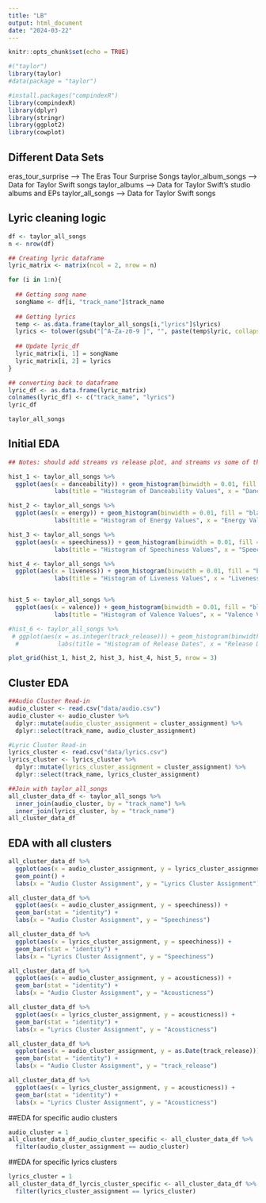 ```yaml
---
title: "LB"
output: html_document
date: "2024-03-22"
---
```


```r
knitr::opts_chunk$set(echo = TRUE)
```


```r
#("taylor")
library(taylor)
#data(package = "taylor")

#install.packages("compindexR")
library(compindexR)
library(dplyr)
library(stringr)
library(ggplot2)
library(cowplot)
```

## Different Data Sets

eras_tour_surprise  -->   The Eras Tour Surprise Songs
taylor_album_songs  -->   Data for Taylor Swift songs
taylor_albums  -->     Data for Taylor Swift's studio albums and EPs
taylor_all_songs  -->   Data for Taylor Swift songs

## Lyric cleaning logic
```r
df <- taylor_all_songs 
n <- nrow(df)

## Creating lyric dataframe 
lyric_matrix <- matrix(ncol = 2, nrow = n)

for (i in 1:n){
  
  ## Getting song name
  songName <- df[i, "track_name"]$track_name
  
  ## Getting lyrics
  temp <- as.data.frame(taylor_all_songs[i,"lyrics"]$lyrics)
  lyrics <- tolower(gsub("[^A-Za-z0-9 ]", "", paste(temp$lyric, collapse = " ")))
  
  ## Update lyric_df
  lyric_matrix[i, 1] = songName
  lyric_matrix[i, 2] = lyrics
}

## converting back to dataframe 
lyric_df <- as.data.frame(lyric_matrix)
colnames(lyric_df) <- c("track_name", "lyrics")
lyric_df

```
```r
taylor_all_songs
```

## Initial EDA
```r
## Notes: should add streams vs release plot, and streams vs some of these characteristics

hist_1 <- taylor_all_songs %>%
  ggplot(aes(x = danceability)) + geom_histogram(binwidth = 0.01, fill = "black", color = "white") +
             labs(title = "Histogram of Danceability Values", x = "Danceability Values", y = "Frequency")

hist_2 <- taylor_all_songs %>%
  ggplot(aes(x = energy)) + geom_histogram(binwidth = 0.01, fill = "black", color = "white") +
             labs(title = "Histogram of Energy Values", x = "Energy Values", y = "Frequency")

hist_3 <- taylor_all_songs %>%
  ggplot(aes(x = speechiness)) + geom_histogram(binwidth = 0.01, fill = "black", color = "white") +
             labs(title = "Histogram of Speechiness Values", x = "Speechiness Values", y = "Frequency")

hist_4 <- taylor_all_songs %>%
  ggplot(aes(x = liveness)) + geom_histogram(binwidth = 0.01, fill = "black", color = "white") +
             labs(title = "Histogram of Liveness Values", x = "Liveness Values", y = "Frequency")


hist_5 <- taylor_all_songs %>%
  ggplot(aes(x = valence)) + geom_histogram(binwidth = 0.01, fill = "black", color = "white") +
             labs(title = "Histogram of Valence Values", x = "Valence Values", y = "Frequency")

#hist_6 <- taylor_all_songs %>%
 # ggplot(aes(x = as.integer(track_release))) + geom_histogram(binwidth = 0.01, fill = "black", color = "white") +
  #           labs(title = "Histogram of Release Dates", x = "Release Dates", y = "Frequency")

plot_grid(hist_1, hist_2, hist_3, hist_4, hist_5, nrow = 3)


```


## Cluster EDA

```r
##Audio Cluster Read-in
audio_cluster <- read.csv("data/audio.csv")
audio_cluster <- audio_cluster %>%
  dplyr::mutate(audio_cluster_assignment = cluster_assignment) %>%
  dplyr::select(track_name, audio_cluster_assignment)

#Lyric Cluster Read-in
lyrics_cluster <- read.csv("data/lyrics.csv")
lyrics_cluster <- lyrics_cluster %>%
  dplyr::mutate(lyrics_cluster_assignment = cluster_assignment) %>%
  dplyr::select(track_name, lyrics_cluster_assignment)

##Join with taylor_all_songs
all_cluster_data_df <- taylor_all_songs %>%
  inner_join(audio_cluster, by = "track_name") %>%
  inner_join(lyrics_cluster, by = "track_name")
all_cluster_data_df
```

## EDA with all clusters


```r
all_cluster_data_df %>%
  ggplot(aes(x = audio_cluster_assignment, y = lyrics_cluster_assignment)) + 
  geom_point() + 
  labs(x = "Audio Cluster Assignment", y = "Lyrics Cluster Assignment")
```

```r
all_cluster_data_df %>%
  ggplot(aes(x = audio_cluster_assignment, y = speechiness)) + 
  geom_bar(stat = "identity") + 
  labs(x = "Audio Cluster Assignment", y = "Speechiness")

all_cluster_data_df %>%
  ggplot(aes(x = lyrics_cluster_assignment, y = speechiness)) + 
  geom_bar(stat = "identity") + 
  labs(x = "Lyrics Cluster Assignment", y = "Speechiness")
```


```r
all_cluster_data_df %>%
  ggplot(aes(x = audio_cluster_assignment, y = acousticness)) + 
  geom_bar(stat = "identity") + 
  labs(x = "Audio Cluster Assignment", y = "Acousticness")

all_cluster_data_df %>%
  ggplot(aes(x = lyrics_cluster_assignment, y = acousticness)) + 
  geom_bar(stat = "identity") + 
  labs(x = "Lyrics Cluster Assignment", y = "Acousticness")
```

```r
all_cluster_data_df %>%
  ggplot(aes(x = audio_cluster_assignment, y = as.Date(track_release))) + 
  geom_bar(stat = "identity") + 
  labs(x = "Audio Cluster Assignment", y = "track_release")

all_cluster_data_df %>%
  ggplot(aes(x = lyrics_cluster_assignment, y = acousticness)) + 
  geom_bar(stat = "identity") + 
  labs(x = "Lyrics Cluster Assignment", y = "Acousticness")
```

##EDA for specific audio clusters

```r
audio_cluster = 1
all_cluster_data_df_audio_cluster_specific <- all_cluster_data_df %>%
  filter(audio_cluster_assignment == audio_cluster)
```





##EDA for specific lyrics clusters

```r
lyrics_cluster = 1
all_cluster_data_df_lyrcis_cluster_specific <- all_cluster_data_df %>%
  filter(lyrics_cluster_assignment == lyrics_cluster)
```
































